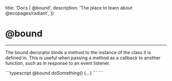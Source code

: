 

  title: 'Docs | @bound',
  description: 'The place to learn about @ecopages/radiant',
})

# @bound
---

The bound decorator binds a method to the instance of the class it is defined in. This is useful when passing a method as a callback to another function, such as in response to an event listener.

<CodeBlock >
```typescript
@bound doSomething() {...}
```
</CodeBlock>
```